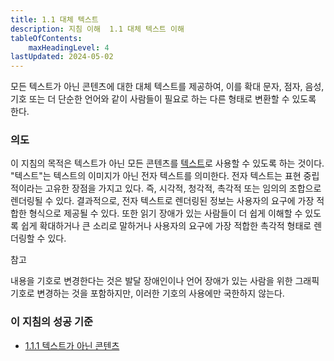 ```yaml
---
title: 1.1 대체 텍스트
description: 지침 이해  1.1 대체 텍스트 이해
tableOfContents:
    maxHeadingLevel: 4
lastUpdated: 2024-05-02
---
```



<Card title="지침">
모든 텍스트가 아닌 콘텐츠에 대한 대체 텍스트를 제공하여, 이를 확대 문자, 점자, 음성, 기호 또는 더 단순한 언어와 같이 사람들이 필요로 하는 다른 형태로 변환할 수 있도록 한다.
</Card>

### 의도

이 지침의 목적은 텍스트가 아닌 모든 콘텐츠를 [텍스트](../../../glossary/text)로 사용할 수 있도록 하는 것이다. "텍스트"는 텍스트의 이미지가 아닌 전자 텍스트를 의미한다. 전자 텍스트는 표현 중립적이라는 고유한 장점을 가지고 있다. 즉, 시각적, 청각적, 촉각적 또는 임의의 조합으로 렌더링될 수 있다. 결과적으로, 전자 텍스트로 렌더링된 정보는 사용자의 요구에 가장 적합한 형식으로 제공될 수 있다. 또한 읽기 장애가 있는 사람들이 더 쉽게 이해할 수 있도록 쉽게 확대하거나 큰 소리로 말하거나 사용자의 요구에 가장 적합한 촉각적 형태로 렌더링할 수 있다.

참고

내용을 기호로 변경한다는 것은 발달 장애인이나 언어 장애가 있는 사람을 위한 그래픽 기호로 변경하는 것을 포함하지만, 이러한 기호의 사용에만 국한하지 않는다.

### 이 지침의 성공 기준

*   [1.1.1 텍스트가 아닌 콘텐츠](../non-text-content)